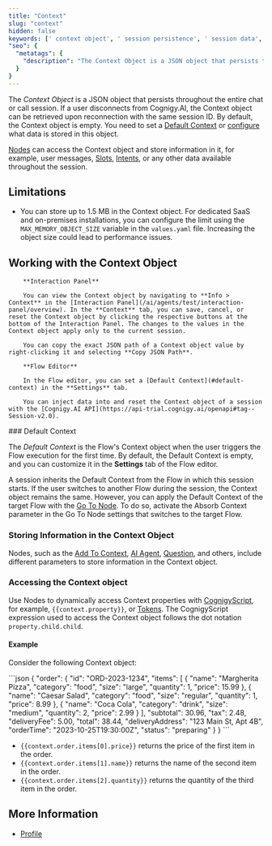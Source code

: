 ```yaml
---
title: "Context"
slug: "context"
hidden: false
keywords: [' context object', ' session persistence', ' session data', ' default context', ' flow control', ' context', ' context properties']
"seo": {
  "metatags": {
    "description": "The Context Object is a JSON object that persists throughout the entire chat or call session."
  }
}
---
```


The _Context Object_ is a JSON object that persists throughout the entire chat or call session. If a user disconnects from Cognigy.AI, the Context object can be retrieved upon reconnection with the same session ID. By default, the Context object is empty. You need to set a [Default Context](#default-context) or [configure](#storing-information-in-the-context-object) what data is stored in this object.

[Nodes](/ai/agents/develop/nodes/overview) can access the Context object and store information in it, for example, user messages, [Slots](/ai/platform-features/nlu/slots/overview), [Intents](/ai/platform-features/nlu/intents/overview), or any other data available throughout the session.

## Limitations

- You can store up to 1.5 MB in the Context object. For dedicated SaaS and on-premises installations, you can configure the limit using the `MAX_MEMORY_OBJECT_SIZE` variable in the `values.yaml` file. Increasing the object size could lead to performance issues.

## Working with the Context Object

<Tabs>
  <Tab title="GUI">

        **Interaction Panel**

        You can view the Context object by navigating to **Info > Context** in the [Interaction Panel](/ai/agents/test/interaction-panel/overview). In the **Context** tab, you can save, cancel, or reset the Context object by clicking the respective buttons at the bottom of the Interaction Panel. The changes to the values in the Context object apply only to the current session.

        You can copy the exact JSON path of a Context object value by right-clicking it and selecting **Copy JSON Path**.

        **Flow Editor**

        In the Flow editor, you can set a [Default Context](#default-context) in the **Settings** tab.
  </Tab>
  <Tab title="API">

        You can inject data into and reset the Context object of a session with the [Cognigy.AI API](https://api-trial.cognigy.ai/openapi#tag--Session-v2.0).
  </Tab>
</Tabs>
### Default Context

The _Default Context_ is the Flow's Context object when the user triggers the Flow execution for the first time. By default, the Default Context is empty, and you can customize it in the **Settings** tab of the Flow editor.

A session inherits the Default Context from the Flow in which this session starts. If the user switches to another Flow during the session, the Context object remains the same. However, you can apply the Default Context of the target Flow with the [Go To Node](/ai/agents/develop/node-reference/logic/go-to). To do so, activate the Absorb Context parameter in the Go To Node settings that switches to the target Flow.

### Storing Information in the Context Object

Nodes, such as the [Add To Context](/ai/agents/develop/node-reference/logic/add-to-context), [AI Agent](/ai/agents/develop/node-reference/ai/ai-agent), [Question](/ai/agents/develop/node-reference/other-nodes/search-extract-output), and others, include different parameters to store information in the Context object.

### Accessing the Context object

Use Nodes to dynamically access Context properties with [CognigyScript](/ai/platform-features/cognigyscript), for example, `{{context.property}}`, or [Tokens](/ai/platform-features/tokens). The CognigyScript expression used to access the Context object follows the dot notation `property.child.child`.

#### Example

Consider the following Context object:

<Accordion title="Context Object Example">
  ```json
  {
      "order": {
          "id": "ORD-2023-1234",
          "items": [
              {
                  "name": "Margherita Pizza",
                  "category": "food",
                  "size": "large",
                  "quantity": 1,
                  "price": 15.99
              },
              {
                  "name": "Caesar Salad",
                  "category": "food", 
                  "size": "regular",
                  "quantity": 1,
                  "price": 8.99
              },
              {
                  "name": "Coca Cola",
                  "category": "drink",
                  "size": "medium",
                  "quantity": 2,
                  "price": 2.99
              }
          ],
          "subtotal": 30.96,
          "tax": 2.48,
          "deliveryFee": 5.00,
          "total": 38.44,
          "deliveryAddress": "123 Main St, Apt 4B",
          "orderTime": "2023-10-25T19:30:00Z",
          "status": "preparing"
      }
  }
  ```

  - `{{context.order.items[0].price}}` returns the price of the first item in the order.
  - `{{context.order.items[1].name}}` returns the name of the second item in the order.
  - `{{context.order.items[2].quantity}}` returns the quantity of the third item in the order.
</Accordion>

## More Information

- [Profile](/ai/agents/develop/ai-agent-memory/profile)
